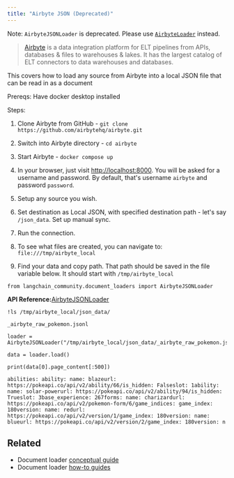 ```yaml
---
title: "Airbyte JSON (Deprecated)"
---
```


Note: `AirbyteJSONLoader` is deprecated. Please use [`AirbyteLoader`](/oss/integrations/document_loaders/airbyte) instead.

> [Airbyte](https://github.com/airbytehq/airbyte) is a data integration platform for ELT pipelines from APIs, databases & files to warehouses & lakes. It has the largest catalog of ELT connectors to data warehouses and databases.

This covers how to load any source from Airbyte into a local JSON file that can be read in as a document

Prereqs: Have docker desktop installed

Steps:

1. Clone Airbyte from GitHub - `git clone https://github.com/airbytehq/airbyte.git`

2. Switch into Airbyte directory - `cd airbyte`

3. Start Airbyte - `docker compose up`

4. In your browser, just visit [http://localhost:8000](http://localhost:8000). You will be asked for a username and password. By default, that's username `airbyte` and password `password`.

5. Setup any source you wish.

6. Set destination as Local JSON, with specified destination path - let's say `/json_data`. Set up manual sync.

7. Run the connection.

8. To see what files are created, you can navigate to: `file:///tmp/airbyte_local`

9. Find your data and copy path. That path should be saved in the file variable below. It should start with `/tmp/airbyte_local`

```
from langchain_community.document_loaders import AirbyteJSONLoader
```

**API Reference:**[AirbyteJSONLoader](https://python.langchain.com/api_reference/community/document_loaders/langchain_community.document_loaders.airbyte_json.AirbyteJSONLoader.html)

```
!ls /tmp/airbyte_local/json_data/
```

```
_airbyte_raw_pokemon.jsonl
```

```
loader = AirbyteJSONLoader("/tmp/airbyte_local/json_data/_airbyte_raw_pokemon.jsonl")
```

```
data = loader.load()
```

```
print(data[0].page_content[:500])
```

```
abilities: ability: name: blazeurl: https://pokeapi.co/api/v2/ability/66/is_hidden: Falseslot: 1ability: name: solar-powerurl: https://pokeapi.co/api/v2/ability/94/is_hidden: Trueslot: 3base_experience: 267forms: name: charizardurl: https://pokeapi.co/api/v2/pokemon-form/6/game_indices: game_index: 180version: name: redurl: https://pokeapi.co/api/v2/version/1/game_index: 180version: name: blueurl: https://pokeapi.co/api/v2/version/2/game_index: 180version: n
```

## Related

* Document loader [conceptual guide](/oss/concepts/document_loaders)
* Document loader [how-to guides](/oss/how_to/#document-loaders)

